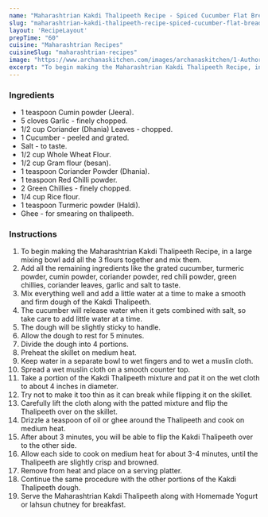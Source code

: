 ---
name: "Maharashtrian Kakdi Thalipeeth Recipe - Spiced Cucumber Flat Bread"
slug: "maharashtrian-kakdi-thalipeeth-recipe-spiced-cucumber-flat-bread"
layout: 'RecipeLayout'
prepTime: "60"
cuisine: "Maharashtrian Recipes"
cuisineSlug: "maharashtrian-recipes"
image: "https://www.archanaskitchen.com/images/archanaskitchen/1-Author/Raksha_Kamat/Cucumber_Thalipeeth.jpg"
excerpt: "To begin making the Maharashtrian Kakdi Thalipeeth Recipe, in a large mixing bowl add all the 3 flours together and mix them"
---

### Ingredients

- 1 teaspoon Cumin powder (Jeera).
- 5 cloves Garlic - finely chopped.
- 1/2 cup Coriander (Dhania) Leaves - chopped.
- 1 Cucumber - peeled and grated.
- Salt - to taste.
- 1/2 cup Whole Wheat Flour.
- 1/2 cup Gram flour (besan).
- 1 teaspoon Coriander Powder (Dhania).
- 1 teaspoon Red Chilli powder.
- 2 Green Chillies - finely chopped.
- 1/4 cup Rice flour.
- 1 teaspoon Turmeric powder (Haldi).
- Ghee - for smearing on thalipeeth.

### Instructions

1. To begin making the Maharashtrian Kakdi Thalipeeth Recipe, in a large mixing bowl add all the 3 flours together and mix them.
1. Add all the remaining ingredients like the grated cucumber, turmeric powder, cumin powder, coriander powder, red chili powder, green chillies, coriander leaves, garlic and salt to taste.
1. Mix everything well and add a little water at a time to make a smooth and firm dough of the Kakdi Thalipeeth.
1. The cucumber will release water when it gets combined with salt, so take care to add little water at a time.
1. The dough will be slightly sticky to handle.
1. Allow the dough to rest for 5 minutes.
1. Divide the dough into 4 portions.
1. Preheat the skillet on medium heat.
1. Keep water in a separate bowl to wet fingers and to wet a muslin cloth.
1. Spread a wet muslin cloth on a smooth counter top.
1. Take a portion of the Kakdi Thalipeeth mixture and pat it on the wet cloth to about 4 inches in diameter.
1. Try not to make it too thin as it can break while flipping it on the skillet.
1. Carefully lift the cloth along with the patted mixture and flip the Thalipeeth over on the skillet.
1. Drizzle a teaspoon of oil or ghee around the Thalipeeth and cook on medium heat.
1. After about 3 minutes, you will be able to flip the Kakdi Thalipeeth over to the other side.
1. Allow each side to cook on medium heat for about 3-4 minutes, until the Thalipeeth are slightly crisp and browned.
1. Remove from heat and place on a serving platter.
1. Continue the same procedure with the other portions of the Kakdi Thalipeeth dough.
1. Serve the Maharashtrian Kakdi Thalipeeth along with Homemade Yogurt or lahsun chutney for breakfast.
